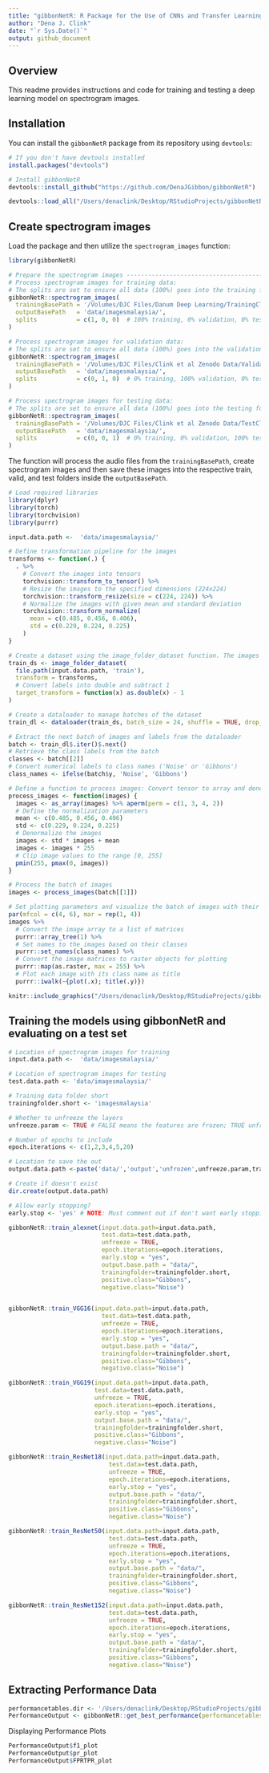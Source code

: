 ```yaml
---
title: "gibbonNetR: R Package for the Use of CNNs and Transfer Learning on Acoustic Data"
author: "Dena J. Clink"
date: "`r Sys.Date()`"
output: github_document
---
```


## Overview

This readme provides instructions and code for training and testing a deep learning model on spectrogram images. 


## Installation

You can install the `gibbonNetR` package from its repository using `devtools`:

```r
# If you don't have devtools installed
install.packages("devtools")

# Install gibbonNetR
devtools::install_github("https://github.com/DenaJGibbon/gibbonNetR")
```


```r
devtools::load_all("/Users/denaclink/Desktop/RStudioProjects/gibbonNetR")
```

## Create spectrogram images

Load the package and then utilize the `spectrogram_images` function:

``` r
library(gibbonNetR)

# Prepare the spectrogram images ------------------------------------------
# Process spectrogram images for training data:
# The splits are set to ensure all data (100%) goes into the training folder.
gibbonNetR::spectrogram_images(
  trainingBasePath = '/Volumes/DJC Files/Danum Deep Learning/TrainingClips/',
  outputBasePath   = 'data/imagesmalaysia/',
  splits           = c(1, 0, 0)  # 100% training, 0% validation, 0% testing
)

# Process spectrogram images for validation data:
# The splits are set to ensure all data (100%) goes into the validation folder.
gibbonNetR::spectrogram_images(
  trainingBasePath = '/Volumes/DJC Files/Clink et al Zenodo Data/ValidationClipsDanum',
  outputBasePath   = 'data/imagesmalaysia/',
  splits           = c(0, 1, 0)  # 0% training, 100% validation, 0% testing
)

# Process spectrogram images for testing data:
# The splits are set to ensure all data (100%) goes into the testing folder.
gibbonNetR::spectrogram_images(
  trainingBasePath = '/Volumes/DJC Files/Clink et al Zenodo Data/TestClipsDanum/', #'/Volumes/DJC Files/Danum Deep Learning/TestClips', #
  outputBasePath   = 'data/imagesmalaysia/',
  splits           = c(0, 0, 1)  # 0% training, 0% validation, 100% testing
)

```

The function will process the audio files from the `trainingBasePath`, create spectrogram images and then save these images into the respective train, valid, and test folders inside the `outputBasePath`.

```r
# Load required libraries
library(dplyr)
library(torch)
library(torchvision)
library(purrr)

input.data.path <-  'data/imagesmalaysia/'

# Define transformation pipeline for the images
transforms <- function(.) {
  . %>%
    # Convert the images into tensors
    torchvision::transform_to_tensor() %>%
    # Resize the images to the specified dimensions (224x224)
    torchvision::transform_resize(size = c(224, 224)) %>%
    # Normalize the images with given mean and standard deviation
    torchvision::transform_normalize(
      mean = c(0.485, 0.456, 0.406), 
      std = c(0.229, 0.224, 0.225)
    )
}

# Create a dataset using the image_folder_dataset function. The images will be loaded and transformed.
train_ds <- image_folder_dataset(
  file.path(input.data.path, 'train'),
  transform = transforms,
  # Convert labels into double and subtract 1
  target_transform = function(x) as.double(x) - 1
)

# Create a dataloader to manage batches of the dataset
train_dl <- dataloader(train_ds, batch_size = 24, shuffle = TRUE, drop_last = TRUE)

# Extract the next batch of images and labels from the dataloader
batch <- train_dl$.iter()$.next()
# Retrieve the class labels from the batch
classes <- batch[[2]]
# Convert numerical labels to class names ('Noise' or 'Gibbons')
class_names <- ifelse(batch$y, 'Noise', 'Gibbons')

# Define a function to process images: Convert tensor to array and denormalize
process_images <- function(images) {
  images <- as_array(images) %>% aperm(perm = c(1, 3, 4, 2))
  # Define the normalization parameters
  mean <- c(0.485, 0.456, 0.406)
  std <- c(0.229, 0.224, 0.225)
  # Denormalize the images
  images <- std * images + mean
  images <- images * 255
  # Clip image values to the range [0, 255]
  pmin(255, pmax(0, images))
}

# Process the batch of images
images <- process_images(batch[[1]])

# Set plotting parameters and visualize the batch of images with their class names
par(mfcol = c(4, 6), mar = rep(1, 4))
images %>%
  # Convert the image array to a list of matrices
  purrr::array_tree(1) %>%
  # Set names to the images based on their classes
  purrr::set_names(class_names) %>%
  # Convert the image matrices to raster objects for plotting
  purrr::map(as.raster, max = 255) %>%
  # Plot each image with its class name as title
  purrr::iwalk(~{plot(.x); title(.y)})

```

```r
knitr::include_graphics("/Users/denaclink/Desktop/RStudioProjects/gibbonNetR/README_files/spectro.png")
```

## Training the models using gibbonNetR and evaluating on a test set

```r
# Location of spectrogram images for training
input.data.path <-  'data/imagesmalaysia/'

# Location of spectrogram images for testing
test.data.path <- 'data/imagesmalaysia/'

# Training data folder short
trainingfolder.short <- 'imagesmalaysia'

# Whether to unfreeze the layers
unfreeze.param <- TRUE # FALSE means the features are frozen; TRUE unfrozen

# Number of epochs to include
epoch.iterations <- c(1,2,3,4,5,20)

# Location to save the out
output.data.path <-paste('data/','output','unfrozen',unfreeze.param,trainingfolder.short,'/', sep='_')

# Create if doesn't exist
dir.create(output.data.path)

# Allow early stopping?
early.stop <- 'yes' # NOTE: Must comment out if don't want early stopping

gibbonNetR::train_alexnet(input.data.path=input.data.path,
                          test.data=test.data.path,
                          unfreeze = TRUE,
                          epoch.iterations=epoch.iterations,
                          early.stop = "yes",
                          output.base.path = "data/",
                          trainingfolder=trainingfolder.short,
                          positive.class="Gibbons",
                          negative.class="Noise")


gibbonNetR::train_VGG16(input.data.path=input.data.path,
                          test.data=test.data.path,
                          unfreeze = TRUE,
                          epoch.iterations=epoch.iterations,
                          early.stop = "yes",
                          output.base.path = "data/",
                          trainingfolder=trainingfolder.short,
                          positive.class="Gibbons",
                          negative.class="Noise")

gibbonNetR::train_VGG19(input.data.path=input.data.path,
                        test.data=test.data.path,
                        unfreeze = TRUE,
                        epoch.iterations=epoch.iterations,
                        early.stop = "yes",
                        output.base.path = "data/",
                        trainingfolder=trainingfolder.short,
                        positive.class="Gibbons",
                        negative.class="Noise")

gibbonNetR::train_ResNet18(input.data.path=input.data.path,
                            test.data=test.data.path,
                            unfreeze = TRUE,
                            epoch.iterations=epoch.iterations,
                            early.stop = "yes",
                            output.base.path = "data/",
                            trainingfolder=trainingfolder.short,
                            positive.class="Gibbons",
                            negative.class="Noise")

gibbonNetR::train_ResNet50(input.data.path=input.data.path,
                            test.data=test.data.path,
                            unfreeze = TRUE,
                            epoch.iterations=epoch.iterations,
                            early.stop = "yes",
                            output.base.path = "data/",
                            trainingfolder=trainingfolder.short,
                            positive.class="Gibbons",
                            negative.class="Noise")

gibbonNetR::train_ResNet152(input.data.path=input.data.path,
                            test.data=test.data.path,
                            unfreeze = TRUE,
                            epoch.iterations=epoch.iterations,
                            early.stop = "yes",
                            output.base.path = "data/",
                            trainingfolder=trainingfolder.short,
                            positive.class="Gibbons",
                            negative.class="Noise")

```


## Extracting Performance Data

```r
performancetables.dir <- '/Users/denaclink/Desktop/RStudioProjects/gibbonNetR/data/_output_unfrozen_TRUE_imagesmalaysia_/performance_tables/'
PerformanceOutput <- gibbonNetR::get_best_performance(performancetables.dir=performancetables.dir)

```

Displaying Performance Plots

```r
PerformanceOutput$f1_plot
PerformanceOutput$pr_plot
PerformanceOutput$FPRTPR_plot
```





